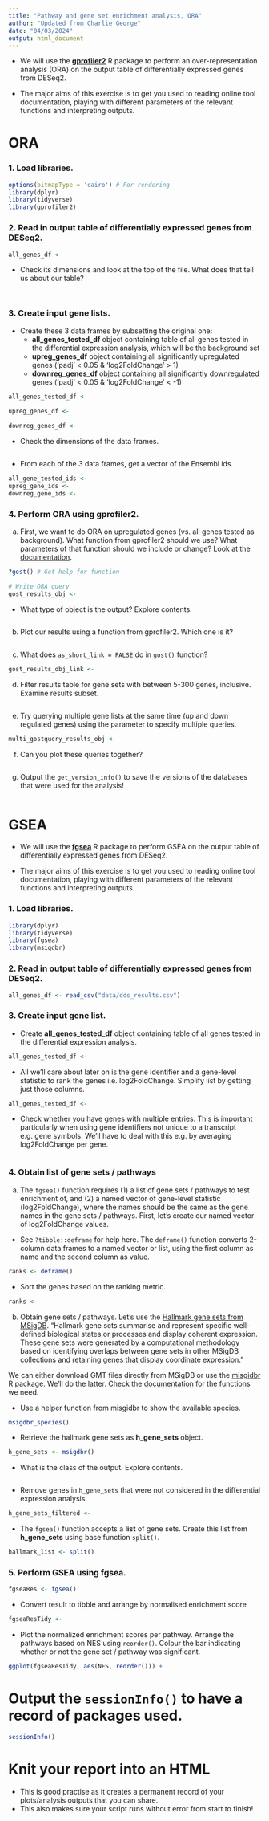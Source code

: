 ```yaml
---
title: "Pathway and gene set enrichment analysis, ORA"
author: "Updated from Charlie George"
date: "04/03/2024"
output: html_document
---
```


- We will use the [**gprofiler2**](https://cran.r-project.org/web/packages/gprofiler2/index.html) R package to perform an over-representation analysis (ORA) on the output table of differentially expressed genes from DESeq2.

- The major aims of this exercise is to get you used to reading online tool documentation, playing with different parameters of the relevant functions and interpreting outputs.

# ORA

### 1. Load libraries.

```r
options(bitmapType = 'cairo') # For rendering 
library(dplyr)
library(tidyverse)
library(gprofiler2)
```

### 2. Read in output table of differentially expressed genes from DESeq2.

```r
all_genes_df <- 
```
- Check its dimensions and look at the top of the file. What does that tell us about our table? 

```r

```

```r
 
```

### 3. Create input gene lists.

- Create these 3 data frames by subsetting the original one:
  + **all_genes_tested_df** object containing table of all genes tested in the differential expression analysis, which will be the background set
  + **upreg_genes_df** object containing all significantly upregulated genes ('padj' < 0.05 & 'log2FoldChange' > 1)
  + **downreg_genes_df** object containing all significantly downregulated genes ('padj' < 0.05 & 'log2FoldChange' < -1)

```r
all_genes_tested_df <- 
  
upreg_genes_df <- 

downreg_genes_df <- 
```

- Check the dimensions of the data frames.

```r

```

- From each of the 3 data frames, get a vector of the Ensembl ids.

```r
all_gene_tested_ids <- 
upreg_gene_ids <- 
downreg_gene_ids <- 
```

### 4. Perform ORA using **gprofiler2**.

a. First, we want to do ORA on upregulated genes (vs. all genes tested as background). What function from gprofiler2 should we use? What parameters of that function should we include or change? Look at the [documentation](https://cran.r-project.org/web/packages/gprofiler2/vignettes/gprofiler2.html). 

```r
?gost() # Get help for function

# Write ORA query
gost_results_obj <- 
```

- What type of object is the output? Explore contents.

```r

```

b. Plot our results using a function from gprofiler2. Which one is it? 

```r

```

c. What does `as_short_link = FALSE` do in `gost()` function? 

```r
gost_results_obj_link <- 
```

d. Filter results table for gene sets with between 5-300 genes, inclusive. Examine results subset.

```r

```

e. Try querying multiple gene lists at the same time (up and down regulated genes) using the parameter to specify multiple queries.

```r
multi_gostquery_results_obj <- 
```

f. Can you plot these queries together?

```r

```

g. Output the `get_version_info()` to save the versions of the databases that were used for the analysis!
```r

```

# GSEA

- We will use the [**fgsea**](https://bioconductor.org/packages/release/bioc/html/fgsea.html) R package to perform GSEA on the output table of differentially expressed genes from DESeq2.

- The major aims of this exercise is to get you used to reading online tool documentation, playing with different parameters of the relevant functions and interpreting outputs.

### 1. Load libraries.

```r
library(dplyr)
library(tidyverse)
library(fgsea)
library(msigdbr)
```

### 2. Read in output table of differentially expressed genes from DESeq2.

```r
all_genes_df <- read_csv("data/dds_results.csv")
```

### 3. Create input gene list.

- Create **all_genes_tested_df** object containing table of all genes tested in the differential expression analysis.

```r
all_genes_tested_df <- 
```

- All we’ll care about later on is the gene identifier and a gene-level statistic to rank the genes i.e. log2FoldChange. Simplify list by getting just those columns.  

```r
all_genes_tested_df <- 
```

- Check whether you have genes with multiple entries. This is important particularly when using gene identifiers not unique to a transcript e.g. gene symbols. We'll have to deal with this e.g. by averaging log2FoldChange per gene. 

```r

```

### 4. Obtain list of gene sets / pathways

a. The `fgsea()` function requires (1) a list of gene sets / pathways to test enrichment of, and (2) a named vector of gene-level statistic (log2FoldChange), where the names should be the same as the gene names in the gene sets / pathways. First, let’s create our named vector of log2FoldChange values. 

- See `?tibble::deframe` for help here. The `deframe()` function converts 2-column data frames to a named vector or list, using the first column as name and the second column as value.

```r
ranks <- deframe()
```

- Sort the genes based on the ranking metric.

```r
ranks <- 
```

b. Obtain gene sets / pathways. Let’s use the [Hallmark gene sets from MSigDB](https://www.gsea-msigdb.org/gsea/msigdb/human/collections.jsp). "Hallmark gene sets summarise and represent specific well-defined biological states or processes and display coherent expression. These gene sets were generated by a computational methodology based on identifying overlaps between gene sets in other MSigDB collections and retaining genes that display coordinate expression." 

We can either download GMT files directly from MSigDB or use the [misgidbr](https://cran.r-project.org/web/packages/msigdbr/index.html) R package. We'll do the latter. Check the [documentation](https://cran.r-project.org/web/packages/msigdbr/vignettes/msigdbr-intro.html) for the functions we need. 

- Use a helper function from misgidbr to show the available species.

```r
msigdbr_species()
```

- Retrieve the hallmark gene sets as **h_gene_sets** object. 

```r
h_gene_sets <- msigdbr()
```

- What is the class of the output. Explore contents. 

```r

```

- Remove genes in `h_gene_sets` that were not considered in the differential expression analysis.

```r
h_gene_sets_filtered <- 
```

- The `fgsea()` function accepts a **list** of gene sets. Create this list from **h_gene_sets** using base function `split()`.

```r
hallmark_list <- split()
```

### 5. Perform GSEA using **fgsea**.

```r
fgseaRes <- fgsea()
```

- Convert result to tibble and arrange by normalised enrichment score

```r
fgseaResTidy <- 
```

- Plot the normalized enrichment scores per pathway. Arrange the pathways based on NES using `reorder()`. Colour the bar indicating whether or not the gene set / pathway was significant. 

```r
ggplot(fgseaResTidy, aes(NES, reorder())) +
```

# Output the `sessionInfo()` to have a record of packages used.

```r
sessionInfo()
```

# Knit your report into an HTML 

- This is good practise as it creates a permanent record of your plots/analysis outputs that you can share.
- This also makes sure your script runs without error from start to finish! 
